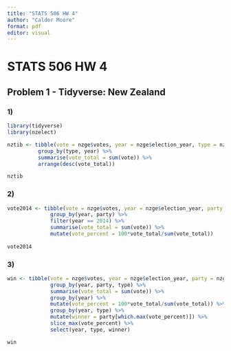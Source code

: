 ```yaml
---
title: "STATS 506 HW 4"
author: "Calder Moore"
format: pdf
editor: visual
---
```


# STATS 506 HW 4

## Problem 1 - Tidyverse: New Zealand

### 1)

```r
library(tidyverse)
library(nzelect)

nztib <- tibble(vote = nzge$votes, year = nzge$election_year, type = nzge$voting_type) %>%
          group_by(type, year) %>%
          summarise(vote_total = sum(vote)) %>%
          arrange(desc(vote_total))

nztib
```

### 2)

```r
vote2014 <- tibble(vote = nzge$votes, year = nzge$election_year, party = nzge$party) %>%
              group_by(year, party) %>%
              filter(year == 2014) %>%
              summarise(vote_total = sum(vote)) %>%
              mutate(vote_percent = 100*vote_total/sum(vote_total))
              
vote2014          
```

### 3)

```r
win <- tibble(vote = nzge$votes, year = nzge$election_year, party = nzge$party, type = nzge$voting_type) %>%
              group_by(year, party, type) %>%
              summarise(vote_total = sum(vote)) %>%
              group_by(year) %>%
              mutate(vote_percent = 100*vote_total/sum(vote_total)) %>%
              group_by(year, type) %>%
              mutate(winner = party[which.max(vote_percent)]) %>%
              slice_max(vote_percent) %>%
              select(year, type, winner)

win  
```












